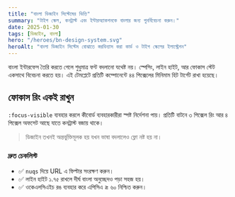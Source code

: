 ```yaml
---
title: "বাংলা ডিজাইন সিস্টেমের ভিত্তি"
summary: "টাইপ স্কেল, কনট্রাস্ট এবং ইন্টারঅ্যাকশনকে বাংলার জন্য পুনর্বিবেচনা করুন।"
date: 2025-01-30
tags: [ডিজাইন, বাংলা]
hero: "/heroes/bn-design-system.svg"
heroAlt: "বাংলা ডিজাইন সিস্টেম বোঝাতে স্তরবিন্যাস করা কার্ড ও টাইপ স্কেলের ইলাস্ট্রেশন"
---
```


বাংলা ইন্টারফেস তৈরি করতে গেলে শুধুমাত্র ফন্ট বদলানো যথেষ্ট নয়। স্পেসিং, লাইন হাইট, আর ফোকাস স্টেট একসাথে বিবেচনা করতে হয়। এই টেমপ্লেটে প্রতিটি কম্পোনেন্টে ৪৪ পিক্সেলের মিনিমাম হিট টার্গেট রাখা হয়েছে।

## ফোকাস রিং একই রাখুন

`:focus-visible` ব্যবহার করলে কীবোর্ড ব্যবহারকারীরা স্পষ্ট নির্দেশনা পায়। প্রতিটি বাটনে ৩ পিক্সেল রিং আর ৪ পিক্সেল অফসেট আছে যাতে কনট্রাস্ট বজায় থাকে।

> ডিজাইন তখনই অন্তর্ভুক্তিমূলক হয় যখন ভাষা বদলালেও ফ্লো নষ্ট হয় না।

### দ্রুত চেকলিস্ট

- ✅ `nuqs` দিয়ে URL এ ফিল্টার সংরক্ষণ করুন।
- ✅ লাইন হাইট ১.৭৫ রাখলে দীর্ঘ বাংলা অনুচ্ছেদও পড়া সহজ হয়।
- ✅ ওকেএলসিএইচ রঙ ব্যবহার করে এপিসিএ ≥ ৬০ নিশ্চিত করুন।
